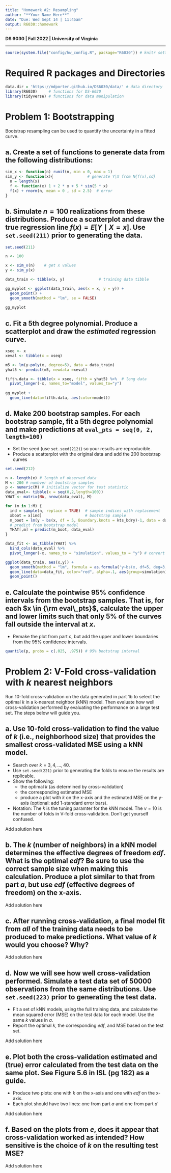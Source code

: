 ```yaml
---
title: "Homework #2: Resampling" 
author: "**Your Name Here**"
date: "Due: Wed Sept 14 | 11:45am"
output: R6030::homework
---
```


**DS 6030 | Fall 2022 | University of Virginia**

------------------------------------------------------------------------

```r
source(system.file("config/hw_config.R", package="R6030")) # knitr settings
```

# Required R packages and Directories

::: {.solution}
```r
data.dir = 'https://mdporter.github.io/DS6030/data/' # data directory
library(R6030)     # functions for DS-6030
library(tidyverse) # functions for data manipulation  
```
:::

# Problem 1: Bootstrapping 

Bootstrap resampling can be used to quantify the uncertainty in a fitted curve. 

## a. Create a set of functions to generate data from the following distributions:
\begin{align*}
X &\sim \mathcal{U}(0, 2) \qquad \text{Uniform in $[0,2]$}\\
Y &= 1 + 2x + 5\sin(5x) + \epsilon \\
\epsilon &\sim \mathcal{N}(0,\, \sigma=2.5)
\end{align*}

::: {.solution}

```r
sim_x <- function(n) runif(n, min = 0, max = 1)   
sim_y <- function(x){               # generate Y|X from N{f(x),sd}
  n = length(x)
  f <- function(x) 1 + 2 * x + 5 * sin(5 * x) 
  f(x) + rnorm(n, mean = 0 , sd = 2.5)  # error
}
```


:::

## b. Simulate $n=100$ realizations from these distributions. Produce a scatterplot and draw the true regression line $f(x) = E[Y \mid X=x]$. Use `set.seed(211)` prior to generating the data.

::: {.solution}

```r
set.seed(211)

n <- 100

x <- sim_x(n)    # get x values
y <- sim_y(x)

data_train <- tibble(x, y)               # training data tibble

gg_myplot <- ggplot(data_train, aes(x = x, y = y)) +
  geom_point() +
  geom_smooth(method = "lm", se = FALSE)
  
gg_myplot
```


:::


## c. Fit a 5th degree polynomial. Produce a scatterplot and draw the *estimated* regression curve.

::: {.solution}

```r
xseq <- x
xeval <- tibble(x = xseq)

m5 <- lm(y~poly(x, degree=5), data = data_train)
yhat5 <- predict(m5, newdata =xeval)

fifth.data <- tibble(x = xseq, fifth = yhat5) %>%  # long data
  pivot_longer(-x, names_to="model", values_to="y")
  
gg_myplot + 
  geom_line(data=fifth.data, aes(color=model)) 
```


:::


## d. Make 200 bootstrap samples. For each bootstrap sample, fit a 5th degree polynomial and make predictions at `eval_pts = seq(0, 2, length=100)`
- Set the seed (use `set.seed(212)`) so your results are reproducible.
- Produce a scatterplot with the original data and add the 200 bootstrap curves

::: {.solution}

```r
set.seed(212)

n <- length(x) # length of observed data
M <- 200 # numbver of bootstrap samples
p <- numeric(M) # initialize vector for test statistic
data_eval<- tibble(x = seq(0,2,length=100))
YHAT <- matrix(NA, nrow(data_eval), M)

for (m in 1:M) {
  ind = sample(n, replace = TRUE)  # sample indices with replacement
  xboot = x[ind]                   # bootstrap sample
  m_boot = lm(y ~ bs(x, df = 5, Boundary.knots = kts_bdry)-1, data = data_train[ind,]) # fit bootstrap data
  # predict from bootstrap model
  YHAT[,m] = predict(m_boot, data_eval)
}

data_fit <- as_tibble(YHAT) %>%
  bind_cols(data_eval) %>%
  pivot_longer(-x, names_to = "simulation", values_to = "y") # convert to long format

ggplot(data_train, aes(x,y)) +
  geom_smooth(method = "lm", formula = as.formula('y~bs(x, df=5, deg=3, Boundary.knots = kts_bdry)-1')) +
  geom_line(data=data_fit, color="red", alpha=.1, aes(group=simulation)) +
  geom_point()
```


:::

    
## e. Calculate the pointwise 95% confidence intervals from the bootstrap samples. That is, for each $x \in {\rm eval\_pts}$, calculate the upper and lower limits such that only 5% of the curves fall outside the interval at $x$. 
- Remake the plot from part *c*, but add the upper and lower boundaries from the 95% confidence intervals. 

::: {.solution}

```r
quantile(p, probs = c(.025, .975)) # 95% bootstrap interval
```


:::

# Problem 2: V-Fold cross-validation with $k$ nearest neighbors

Run 10-fold cross-validation on the data generated in part 1b to select the optimal $k$ in a k-nearest neighbor (kNN) model. Then evaluate how well cross-validation performed by evaluating the performance on a large test set. The steps below will guide you.


## a. Use $10$-fold cross-validation to find the value of $k$ (i.e., neighborhood size) that provides the smallest cross-validated MSE using a kNN model. 

- Search over $k=3,4,\ldots, 40$.
- Use `set.seed(221)` prior to generating the folds to ensure the results are replicable. 
- Show the following:
    - the optimal $k$ (as determined by cross-validation)
    - the corresponding estimated MSE
    - produce a plot with $k$ on the x-axis and the estimated MSE on the y-axis (optional: add 1-standard error bars). 
- Notation: The $k$ is the tuning paramter for the kNN model. The $v=10$ is the number of folds in V-fold cross-validation. Don't get yourself confused.


::: {.solution}

Add solution here

:::


## b. The $k$ (number of neighbors) in a kNN model determines the effective degrees of freedom *edf*. What is the optimal *edf*? Be sure to use the correct sample size when making this calculation. Produce a plot similar to that from part *a*, but use *edf* (effective degrees of freedom) on the x-axis. 


::: {.solution}

Add solution here

:::


## c. After running cross-validation, a final model fit from *all* of the training data needs to be produced to make predictions. What value of $k$ would you choose? Why? 


::: {.solution}

Add solution here

:::

## d. Now we will see how well cross-validation performed. Simulate a test data set of $50000$ observations from the same distributions. Use `set.seed(223)` prior to generating the test data. 
- Fit a set of kNN models, using the full training data, and calculate the mean squared error (MSE) on the test data for each model. Use the same $k$ values in *a*. 
- Report the optimal $k$, the corresponding *edf*, and MSE based on the test set.

::: {.solution}

Add solution here

:::

## e. Plot both the cross-validation estimated and (true) error calculated from the test data on the same plot. See Figure 5.6 in ISL (pg 182) as a guide. 
- Produce two plots: one with $k$ on the x-axis and one with *edf* on the x-axis.
- Each plot should have two lines: one from part *a* and one from part *d* 
    
::: {.solution}

Add solution here

:::
    
## f. Based on the plots from *e*, does it appear that cross-validation worked as intended? How sensitive is the choice of $k$ on the resulting test MSE?      

::: {.solution}

Add solution here

:::







